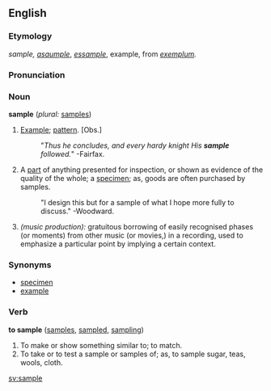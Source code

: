 ==English==

===Etymology===
{{OE.}} ''sample, [[asaumple]]'', {{OF.}} ''[[essample]]'', example, from {{L.}} ''[[exemplum]].''

===Pronunciation===
{{audio|en-us-sample.ogg|Audio Pronunciation}}

===Noun===
'''sample'''  (''plural:'' [[samples]])
# [[Example]]; [[pattern]]. [Obs.]
#:"''Thus he concludes, and every hardy knight His '''sample''' followed.''"  -Fairfax.
# A [[part]] of anything presented for inspection, or shown as evidence of the quality of the whole; a [[specimen]]; as, goods are often purchased by samples.
#:"I design this but for a sample of what I hope more fully to discuss."  -Woodward.
# ''(music production):'' gratuitous borrowing of easily recognised phases (or moments) from other music (or movies,) in a recording, used to emphasize a particular point by implying a certain context.

===Synonyms===
*[[specimen]]
*[[example]]

===Verb===
'''to sample'''  ([[samples]], [[sampled]], [[sampling]])
# To make or show something similar to; to match.
# To take or to test a sample or samples of; as, to sample sugar, teas, wools, cloth.

[[sv:sample]]